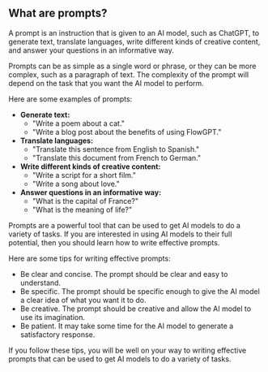 ## What are prompts?

A prompt is an instruction that is given to an AI model, such as ChatGPT, to generate text, translate languages, write different kinds of creative content, and answer your questions in an informative way.

Prompts can be as simple as a single word or phrase, or they can be more complex, such as a paragraph of text. The complexity of the prompt will depend on the task that you want the AI model to perform.

Here are some examples of prompts:

- **Generate text:**
  - "Write a poem about a cat."
  - "Write a blog post about the benefits of using FlowGPT."
- **Translate languages:**
  - "Translate this sentence from English to Spanish."
  - "Translate this document from French to German."
- **Write different kinds of creative content:**
  - "Write a script for a short film."
  - "Write a song about love."
- **Answer questions in an informative way:**
  - "What is the capital of France?"
  - "What is the meaning of life?"

Prompts are a powerful tool that can be used to get AI models to do a variety of tasks. If you are interested in using AI models to their full potential, then you should learn how to write effective prompts.

Here are some tips for writing effective prompts:

- Be clear and concise. The prompt should be clear and easy to understand.
- Be specific. The prompt should be specific enough to give the AI model a clear idea of what you want it to do.
- Be creative. The prompt should be creative and allow the AI model to use its imagination.
- Be patient. It may take some time for the AI model to generate a satisfactory response.

If you follow these tips, you will be well on your way to writing effective prompts that can be used to get AI models to do a variety of tasks.
